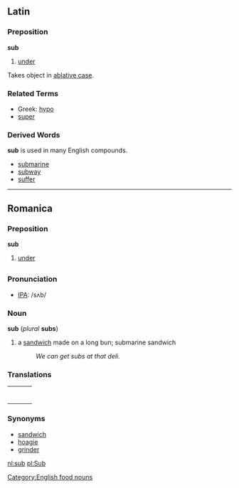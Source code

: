==Latin==

===Preposition===
'''sub'''

# [[under]]

Takes object in [[ablative case]].

===Related Terms===

*Greek: [[hypo]]
*[[super]]

===Derived Words===
'''sub''' is used in many English compounds.

*[[submarine]]
*[[subway]]
*[[suffer]]
----
==Romanica==

===Preposition===
'''sub'''

# [[under]]

[[Category:English food nouns]]
=={{en}}==

===Pronunciation===
*[[IPA]]: /sʌb/

===Noun===
'''sub''' (''plural'' '''subs''')
# a [[sandwich]] made on a long bun; submarine sandwich
#: ''We can get subs at that deli.''

===Translations===
{| border=0  width=100%
|-
|bgcolor="#FFFFE0" valign=top width=48%|
{|
<!--Put translations for languages from A to I here-->
|}
| width=1% |
|bgcolor="#FFFFE0" valign=top width=48%|
{|
<!--Put translations for languages from J to Z here-->
|}
|}

===Synonyms===
*[[sandwich]]
*[[hoagie]]
*[[grinder]]

[[nl:sub]]
[[pl:Sub]]
